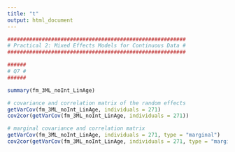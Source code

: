 ```yaml
---
title: "t"
output: html_document
---
```


```r
#########################################################
# Practical 2: Mixed Effects Models for Continuous Data #
#########################################################

######
# Q7 #
######

summary(fm_3ML_noInt_LinAge)

# covariance and correlation matrix of the random effects
getVarCov(fm_3ML_noInt_LinAge, individuals = 271)
cov2cor(getVarCov(fm_3ML_noInt_LinAge, individuals = 271))

# marginal covariance and correlation matrix
getVarCov(fm_3ML_noInt_LinAge, individuals = 271, type = "marginal")
cov2cor(getVarCov(fm_3ML_noInt_LinAge, individuals = 271, type = "marginal")[[1]])
```

